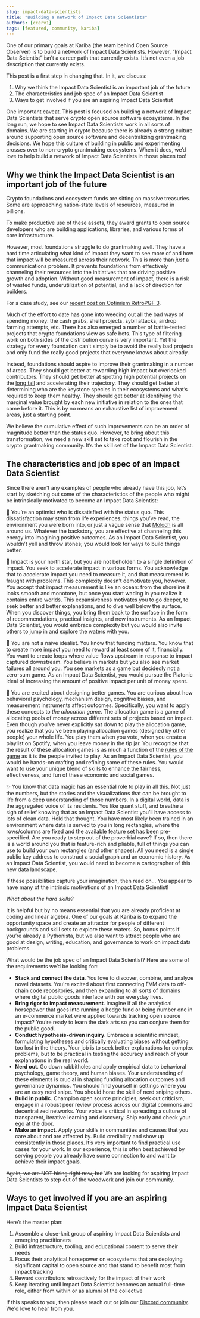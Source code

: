 ```yaml
---
slug: impact-data-scientists
title: "Building a network of Impact Data Scientists"
authors: [ccerv1]
tags: [featured, community, kariba]
---
```


One of our primary goals at Kariba (the team behind Open Source Observer) is to build a network of Impact Data Scientists. However, “Impact Data Scientist” isn’t a career path that currently exists. It’s not even a job description that currently exists. 

This post is a first step in changing that. In it, we discuss:

1. Why we think the Impact Data Scientist is an important job of the future
2. The characteristics and job spec of an Impact Data Scientist
3. Ways to get involved if you are an aspiring Impact Data Scientist

One important caveat. This post is focused on building a network of Impact Data Scientists that serve _crypto_ open source software ecosystems. In the long run, we hope to see Impact Data Scientists work in all sorts of domains. We are starting in crypto because there is already a strong culture around supporting open source software and decentralizing grantmaking decisions. We hope this culture of building in public and experimenting crosses over to non-crypto grantmaking ecosystems. When it does, we’d love to help build a network of Impact Data Scientists in those places too!

<!-- truncate -->

## Why we think the Impact Data Scientist is an important job of the future

Crypto foundations and ecosystem funds are sitting on massive treasuries. Some are approaching nation-state levels of resources, measured in billions.

To make productive use of these assets, they award grants to open source developers who are building applications, libraries, and various forms of core infrastructure.

However, most foundations struggle to do grantmaking well. They have a hard time articulating what kind of impact they want to see more of and how that impact will be measured across their network. This is more than _just_ a communications problem. It prevents foundations from effectively channeling their resources into the initiatives that are driving positive growth and adoption. Without good measurement of impact, there is a risk of wasted funds, underutilization of potential, and a lack of direction for builders. 

For a case study, see our [recent post on Optimism RetroPGF 3](https://docs.opensource.observer/blog/what-builders-can-learn-from-retropgf3).

Much of the effort to date has gone into weeding out all the bad ways of spending money: the cash grabs, shell projects, sybil attacks, airdrop farming attempts, etc. There has also emerged a number of battle-tested projects that crypto foundations view as safe bets. This type of filtering work on both sides of the distribution curve is very important. Yet the strategy for every foundation can’t simply be to avoid the really bad projects and only fund the really good projects that everyone knows about already. 

Instead, foundations should aspire to improve their grantmaking in a number of areas. They should get better at rewarding high impact but overlooked contributors. They should get better at spotting high potential projects on the [long tail](https://gov.gitcoin.co/t/long-tail-public-goods-funding/17318) and accelerating their trajectory. They should get better at determining who are the keystone species in their ecosystems and what’s required to keep them healthy. They should get better at identifying the marginal value brought by each new initiative in relation to the ones that came before it. This is by no means an exhaustive list of improvement areas, just a starting point.

We believe the cumulative effect of such improvements can be an order of magnitude better than the status quo. However, to bring about this transformation, we need a new skill set to take root and flourish in the crypto grantmaking community. It’s the skill set of the Impact Data Scientist.


## The characteristics and job spec of an Impact Data Scientist

Since there aren’t any examples of people who already have this job, let’s start by sketching out some of the characteristics of the people who might be intrinsically motivated to become an Impact Data Scientist:


🌱 You’re an optimist who is dissatisfied with the status quo. This dissatisfaction may stem from life experiences, things you’ve read, the environment you were born into, or just a vague sense that [Moloch](https://slatestarcodex.com/2014/07/30/meditations-on-moloch/) is all around us. Whatever the backstory, you are effective at channeling this energy into imagining positive outcomes. As an Impact Data Scientist, you wouldn’t yell and throw stones; you would look for ways to build things better. 


🌟 Impact is your north star, but you are not beholden to a single definition of impact. You seek to accelerate impact in various forms. You acknowledge that to accelerate impact you need to measure it, and that measurement is fraught with problems. This complexity doesn’t demotivate you, however. You accept that impact measurement is like an ocean: from the shoreline it looks smooth and monotone, but once you start wading in you realize it contains entire worlds. This expansiveness motivates you to go deeper, to seek better and better explanations, and to dive well below the surface. When you discover things, you bring them back to the surface in the form of recommendations, practical insights, and new instruments. As an Impact Data Scientist, you would embrace complexity but you would also invite others to jump in and explore the waters with you.


💸 You are not a naive idealist. You know that funding matters. You know that to create more impact you need to reward at least some of it, financially. You want to create loops where value flows upstream in response to impact captured downstream. You believe in markets but you also see market failures all around you. You see markets as a game but decidedly not a zero-sum game. As an Impact Data Scientist, you would pursue the Platonic ideal of increasing the amount of positive impact per unit of money spent.


🏐 You are excited about designing better games. You are curious about how behavioral psychology, mechanism design, cognitive biases, and measurement instruments affect outcomes. Specifically, you want to apply these concepts to _the allocation game_. The allocation game is a game of allocating pools of money across different sets of projects based on impact. Even though you’ve never explicitly sat down to play the allocation game, you realize that you’ve been playing allocation games (designed by other people) your whole life. You play them when you vote, when you create a playlist on Spotify, when you leave money in the tip jar. You recognize that the result of these allocation games is as much a function of the [rules of the game](https://docs.opensource.observer/blog/levels-of-the-game) as it is the people invited to play. As an Impact Data Scientist, you would be hands-on crafting and refining some of these rules. You would want to use your unique blend of skills to enhance the fairness, effectiveness, and fun of these economic and social games.


✨ You know that data magic has an essential role to play in all this. Not just the numbers, but the stories and the visualizations that can be brought to life from a deep understanding of those numbers. In a digital world, data is the aggregated voice of its residents. You like quant stuff, and breathe a sigh of relief knowing that as an Impact Data Scientist you’ll have access to lots of clean data. Hold that thought. You have most likely been trained in an environment where data is served to you in long rectangles, where the rows/columns are fixed and the available feature set has been pre-specified. Are you ready to step out of the proverbial cave? If so, then there is a world around you that is feature-rich and pliable, full of things you can use to build your own rectangles (and other shapes). All you need is a single public key address to construct a social graph and an economic history. As an Impact Data Scientist, you would need to become a cartographer of this new data landscape. 

If these possibilities capture your imagination, then read on… You appear to have many of the intrinsic motivations of an Impact Data Scientist!

*What about the hard skills?*

It is helpful but by no means essential that you are already proficient at coding and linear algebra. One of our goals at Kariba is to expand the opportunity space and create an attractor for people of different backgrounds and skill sets to explore these waters. So, bonus points if you’re already a Pythonista, but we also want to attract people who are good at design, writing, education, and governance to work on impact data problems.

What would be the job spec of an Impact Data Scientist? Here are some of the requirements we’d be looking for:

* **Stack and connect the data**. You love to discover, combine, and analyze novel datasets. You're excited about first connecting EVM data to off-chain code repositories, and then expanding to all sorts of domains where digital public goods interface with our everyday lives.
* **Bring rigor to impact measurement**. Imagine if all the analytical horsepower that goes into running a hedge fund or being number one in an e-commerce market were applied towards tracking open source impact? You’re ready to learn the dark arts so you can conjure them for the public good. 
* **Conduct hypothesis-driven inquiry**. Embrace a scientific mindset, formulating hypotheses and critically evaluating biases without getting too lost in the theory. Your job is to seek better explanations for complex problems, but to be practical in testing the accuracy and reach of your explanations in the real world.
* **Nerd out**. Go down rabbitholes and apply empirical data to behavioral psychology, game theory, and human biases. Your understanding of these elements is crucial in shaping funding allocation outcomes and governance dynamics. You should find yourself in settings where you are an easy nerd snipe. You should hone the skill of nerd sniping others.
* **Build in public**. Champion open source principles, seek out criticism, engage in a robust peer review process across our digital commons and decentralized networks. Your voice is critical in spreading a culture of transparent, iterative learning and discovery. Ship early and check your ego at the door.
* **Make an impact**. Apply your skills in communities and causes that you care about and are affected by. Build credibility and show up consistently in those places. It’s very important to find practical use cases for your work. In our experience, this is often best achieved by serving people you already have some connection to and want to achieve their impact goals.

~~Again, we are NOT hiring right now, but~~ We are looking for aspiring Impact Data Scientists to step out of the woodwork and join our community.


## Ways to get involved if you are an aspiring Impact Data Scientist

Here’s the master plan:

1. Assemble a close-knit group of aspiring Impact Data Scientists and emerging practitioners
2. Build infrastructure, tooling, and educational content to serve their needs
3. Focus their analytical horsepower on ecosystems that are deploying significant capital to open source and that stand to benefit most from impact tracking
4. Reward contributors retroactively for the impact of their work
5. Keep iterating until Impact Data Scientist becomes an actual full-time role, either from within or as alumni of the collective

If this speaks to you, then please reach out or join our [Discord community](https://www.opensource.observer/discord). We'd love to hear from you.